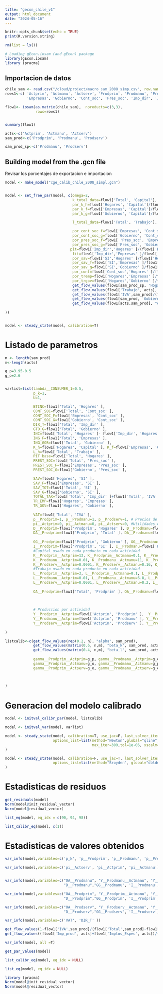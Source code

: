 ```yaml
---
title: "gecon_chile_v1"
output: html_document
date: "2024-05-16"
---
```


```r
knitr::opts_chunk$set(echo = TRUE)
print(R.version.string)

rm(list = ls())

# Loading gEcon.iosam (and gEcon) package
library(gEcon.iosam)
library (pracma)
```

## Importacion de datos



```r
chile_sam <- read.csv("/cloud/project/macro_sam_2008_simp.csv", row.names=1)
rows1<-c( 'Actprim', 'Actmanu', 'Actserv', 'Prodprim', 'Prodmanu', 'Prodserv', 'Trabajo', 'Capital', 'Hogares',
          'Empresas', 'Gobierno', 'Cont_soc', 'Pres_soc', 'Imp_dir', 'IVA', 'SI', 'Total')

flow1<- iosam(as.matrix(chile_sam),  nproducts=c(3,3),
              rows=rows1)


summary(flow1)

acts<-c('Actprim', 'Actmanu', 'Actserv')
sam_prod<-c('Prodprim', 'Prodmanu', 'Prodserv')

sam_prod_sp<-c('Prodmanu', 'Prodserv')
```

## Building model from the .gcn file

Revisar los porcentajes de exportacion e importacion

```r


model <- make_model("cge_calib_chile_2008_simpl.gcn")


model <- set_free_par(model, c(omega=2,
                               k_total_data=flow1['Total', 'Capital'],
                               par_k_h=flow1['Hogares', 'Capital']/flow1['Total', 'Capital'],
                               par_k_f=flow1['Empresas', 'Capital']/flow1['Total', 'Capital'],
                               par_k_g=flow1['Gobierno', 'Capital']/flow1['Total', 'Capital'],

                               l_total_data=flow1['Total', 'Trabajo'],

                               por_cont_soc_f=flow1['Empresas', 'Cont_soc']/flow1['Total', 'Cont_soc'],
                               por_cont_soc_g=flow1['Gobierno', 'Cont_soc']/flow1['Total', 'Cont_soc'],
                               por_pres_soc_f=flow1[ 'Pres_soc', 'Empresas']/flow1['Total', 'Empresas'],
                               por_pres_soc_g=flow1['Pres_soc', 'Gobierno' ]/flow1['Total', 'Gobierno'],
                              pit=flow1['Imp_dir','Hogares' ]/(flow1['Hogares', 'Trabajo']+flow1['Hogares', 'Capital']), 
                               fit=flow1['Imp_dir','Empresas' ]/flow1['Empresas', 'Capital'],
                               por_sav=flow1['SI','Hogares' ]/flow1['Hogares', 'Total'],
                               por_sav_f=flow1['SI','Empresas' ]/flow1['Empresas', 'Total'],
                               por_sav_g=flow1['SI','Gobierno' ]/flow1['Gobierno', 'Total'],
                               por_cont=flow1['Cont_soc','Hogares' ]/flow1['Hogares', 'Total'],
                               por_tremp=flow1['Hogares','Empresas' ]/flow1['Empresas', 'Total'],
                               por_trgov=flow1['Hogares','Gobierno' ]/flow1['Gobierno', 'Total'],
                               get_flow_values(flow1[sam_prod_sp, 'Hogares'], "d_data", sam_prod_sp),
                               get_flow_values(flow1['Trabajo', acts], "l_data", acts),
                               get_flow_values(flow1['IVA',sam_prod]/(flow1['Total',sam_prod]-flow1['IVA',sam_prod]), "vat",sam_prod),
                               get_flow_values(flow1[sam_prod, 'Gobierno'], "data_gg_p",sam_prod),
                               get_flow_values(flow1[acts,sam_prod], "data_prod_s", acts, sam_prod)
                               
))


model <- steady_state(model, calibration=T)
```


# Listado de parametros


```r

n <- length(sam_prod)
m<-length(acts)

g_p=3.95-0.5
g_o=2.6


varlist=list(lambda__CONSUMER_1=0.5,
             p_k=1,
             U=1,

             BTINC=flow1['Total', 'Hogares' ],
             CONT_SOC=flow1['Total', 'Cont_soc' ],
             CONT_SOC_F=flow1['Empresas', 'Cont_soc' ],
             CONT_SOC_G=flow1['Gobierno', 'Cont_soc' ],
             DIR_T=flow1['Total', 'Imp_dir' ],
             GTO_G=flow1['Total', 'Gobierno' ],
             INC=flow1['Total', 'Hogares' ]- flow1['Imp_dir', 'Hogares' ],
             ING_F=flow1['Total', 'Empresas' ],
             ING_GOB=flow1['Total', 'Gobierno' ],
             K_h=flow1['Hogares', 'Capital' ], K_f=flow1['Empresas', 'Capital' ], K_g=flow1['Gobierno', 'Capital' ], 
             L_h=flow1['Total', 'Trabajo' ],
             PIT_base=flow1['Total', 'Hogares' ],
             PREST_SOC=flow1['Total', 'Pres_soc' ],
             PREST_SOC_F=flow1['Empresas', 'Pres_soc' ],
             PREST_SOC_G=flow1['Gobierno', 'Pres_soc' ],

             SAV=flow1['Hogares', 'SI' ],
             SAV_F=flow1['Empresas', 'SI' ],
             SAV_TOT=flow1['Total', 'SI' ],
             SAV_G=flow1['Gobierno', 'SI' ],
             TOTAL_TAX=flow1['Total', 'Imp_dir' ]+flow1['Total', 'IVA' ],
             TR_EMP=flow1['Hogares', 'Empresas' ],
             TR_GOV=flow1['Hogares', 'Gobierno' ],
             
             VAT=flow1['Total', 'IVA' ],
             p__Prodprim=1, p__Prodmanu=1, p__Prodserv=1, # Precios de los bienes
             pi__Actprim=0, pi__Actmanu=0, pi__Actserv=0, #Utilidades de las industrias
             D__Prodprim=flow1['Prodprim', 'Hogares' ], D__Prodmanu=flow1['Prodmanu', 'Hogares' ], D__Prodserv=flow1['Prodserv', 'Hogares' ], #Demanda de los hogares
             DA__Prodprim=flow1['Prodprim', 'Total' ], DA__Prodmanu=flow1['Prodmanu', 'Total' ], DA__Prodserv=flow1['Prodserv', 'Total' ], #Demanda agregada por producto
             
             GG__Prodprim=flow1['Prodprim', 'Gobierno' ], GG__Prodmanu=flow1['Prodmanu', 'Gobierno' ], GG__Prodserv=flow1['Prodserv', 'Gobierno' ], #Gasto de gobierno
             I__Prodprim=flow1['Prodprim', 'SI' ], I__Prodmanu=flow1['Prodmanu', 'SI' ], I__Prodserv=flow1['Prodserv', 'SI' ], #Inversion
             #Capital usado en cada producto en cada actividad
             K__Prodprim__Actprim=13, K__Prodprim__Actmanu=0.1, K__Prodprim__Actserv=0.2,
             K__Prodmanu__Actprim=0.01, K__Prodmanu__Actmanu=11, K__Prodmanu__Actserv=0.3,
             K__Prodserv__Actprim=0.0001, K__Prodserv__Actmanu=0.16, K__Prodserv__Actserv=23,
             #Trabajo usado en cada producto en cada actividad
             L__Prodprim__Actprim=3, L__Prodprim__Actmanu=0.1, L__Prodprim__Actserv=0.2, 
             L__Prodmanu__Actprim=0.01, L__Prodmanu__Actmanu=6.8, L__Prodmanu__Actserv=0.3, 
             L__Prodserv__Actprim=0.0001, L__Prodserv__Actmanu=0.2, L__Prodserv__Actserv=23,
            
             OA__Prodprim=flow1['Total', 'Prodprim' ], OA__Prodmanu=flow1['Total', 'Prodmanu' ], OA__Prodserv=flow1['Total', 'Prodserv' ], #Oferta agregada por producto
             
          
             
             # Produccion por actividad
             Y__Prodprim__Actprim=flow1['Actprim', 'Prodprim' ],  Y__Prodprim__Actmanu=flow1['Actmanu', 'Prodprim' ], Y__Prodprim__Actserv=flow1['Actserv', 'Prodprim' ],
             Y__Prodmanu__Actprim=flow1['Actprim', 'Prodmanu' ], Y__Prodmanu__Actmanu=flow1['Actmanu', 'Prodmanu' ], Y__Prodmanu__Actserv=flow1['Actserv', 'Prodmanu' ],
             Y__Prodserv__Actprim=flow1['Actprim', 'Prodserv' ], Y__Prodserv__Actmanu=flow1['Actmanu', 'Prodserv' ], Y__Prodserv__Actserv=flow1['Actserv', 'Prodserv' ]
             
)

listcalib<-c(get_flow_values(rep(0.2, n), "alpha", sam_prod),
             get_flow_values(matrix(0.6, n,m), "beta_k", sam_prod, acts),
             get_flow_values(matrix(0.4, n,m), "beta_l", sam_prod, acts),
             
             gamma__Prodprim__Actprim=g_p, gamma__Prodmanu__Actprim=g_o, gamma__Prodserv__Actprim=g_o,
             gamma__Prodprim__Actmanu=g_o, gamma__Prodmanu__Actmanu=g_p, gamma__Prodserv__Actmanu=g_o,
             gamma__Prodprim__Actserv=g_o, gamma__Prodmanu__Actserv=g_o, gamma__Prodserv__Actserv=g_p
             

             
)

```



# Generacion del modelo calibrado

```r
model <- initval_calibr_par(model, listcalib)

model <- initval_var(model, varlist)

model <- steady_state(model, calibration=T, use_jac=F, last_solver_iter =F,
                      options_list=list(method="Newton",global="qline", 
                                        max_iter=300,tol=1e-06, xscalm="auto", xtol=F)
)
```

```r
model <- steady_state(model, calibration=F, use_jac=T, last_solver_iter =F,
                      options_list=list(method="Broyden", global="dbldog",  max_iter=1000, tol=1e-6, xscalm="auto", xtol=1e-7), solver_status=F
)
```

# Estadisticas de residuos

```r
get_residuals(model)
Norm(model@init_residual_vector)
Norm(model@residual_vector)

```
```r
list_eq(model, eq_idx = c(90, 94, 98))
```

```r
list_calibr_eq(model, c(1))
```

 
# Estadisticas de valores obtenidos

```r
var_info(model,variables=c('p_k', 'p__Prodprim', 'p__Prodmanu', 'p__Prodserv'))

var_info(model,variables=c('pi__Actserv', 'pi__Actprim', 'pi__Actmanu'))


var_info(model,variables=c("OA__Prodmanu", "Y__Prodmanu__Actmanu", "Y__Prodmanu__Actprim", "Y__Prodmanu__Actserv",'DA__Prodmanu',
                           "D__Prodmanu","GG__Prodmanu", 'I__Prodmanu', 'p__Prodmanu' ))

var_info(model,variables=c("OA__Prodprim", "Y__Prodprim__Actmanu", "Y__Prodprim__Actprim", "Y__Prodprim__Actserv",'DA__Prodprim',
                           "D__Prodprim","GG__Prodprim", 'I__Prodprim',  'p__Prodprim' ))

var_info(model,variables=c("OA__Prodserv", "Y__Prodserv__Actmanu", "Y__Prodserv__Actprim", "Y__Prodserv__Actserv", 'DA__Prodserv',
                           "D__Prodserv","GG__Prodserv", 'I__Prodserv', 'p__Prodserv' ))

var_info(model,variables=c('VAT', 'DIR_T' ))


```

```r
get_flow_values(1-flow1['IVA',sam_prod]/(flow1['Total',sam_prod]-flow1['IVA',sam_prod]), "vat",sam_prod)
get_flow_values((flow1['Imp_prod', acts]+flow1['Imptos_Espec', acts])/(flow1['Total', acts]-flow1['Imp_prod', acts]-flow1['Imptos_Espec', acts]), "t_prod", acts)
```
```r
var_info(model, all =T)
```

```r
get_par_values(model)
```


```r
list_calibr_eq(model, eq_idx = NULL)

```

```r
list_eq(model, eq_idx = NULL)
```


```r
library (pracma)
Norm(model@init_residual_vector)
Norm(model@residual_vector)

```



